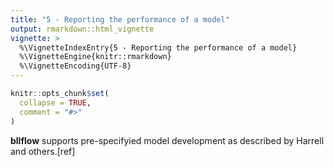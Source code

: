 ```yaml
---
title: "5 - Reporting the performance of a model"
output: rmarkdown::html_vignette
vignette: >
  %\VignetteIndexEntry{5 - Reporting the performance of a model}
  %\VignetteEngine{knitr::rmarkdown}
  %\VignetteEncoding{UTF-8}
---
```


```r
knitr::opts_chunk$set(
  collapse = TRUE,
  comment = "#>"
)
```
**bllflow** supports pre-specifyied model development as described by Harrell 
and others.[ref]

